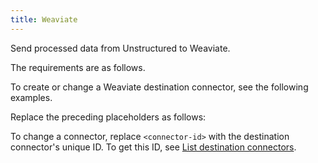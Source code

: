 ```yaml
---
title: Weaviate
---
```


Send processed data from Unstructured to Weaviate.

The requirements are as follows.


<WeaviatePrerequisites />

To create or change a Weaviate destination connector, see the following examples.


<CodeGroup>
    <WeaviateSDK />
    <WeaviateAPIRESTCreate />
    <WeaviateAPIRESTChange />
</CodeGroup>

Replace the preceding placeholders as follows:


<WeaviateAPIPlaceholders />

To change a connector, replace `<connector-id>` with the destination connector's unique ID. 
To get this ID, see [List destination connectors](/platform/api/overview#list-destination-connectors).
